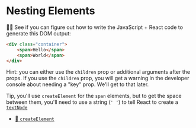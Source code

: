 # Nesting Elements

<EpicVideo url="https://www.epicreact.dev/tutorials/get-started-with-react/nesting-elements" />

👨‍💼 See if you can figure out how to write the JavaScript + React code to
generate this DOM output:

```html
<div class="container">
	<span>Hello</span>
	<span>World</span>
</div>
```

Hint: you can either use the `children` prop or additional arguments after the
props. If you use the `children` prop, you will get a warning in the developer
console about needing a "key" prop. We'll get to that later.

Tip, you'll use `createElement` for the `span` elements, but to get the
space between them, you'll need to use a string (`' '`) to tell React to create
a [`textNode`](https://developer.mozilla.org/en-US/docs/Web/API/Text)

- [📜 `createElement`](https://react.dev/reference/react/createElement#createelement)
